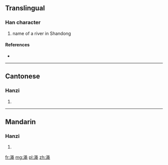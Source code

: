 {{also|澠}}
==Translingual==

===Han character===
{{Han char|rn=85|rad=水|as=08|sn=11|four=|canj=ERLU}}

# name of a river in Shandong

====References====
* {{Han ref|kx=0633.371|hdz=31650.040|uh=6E11|ud=28177}}

----

==Cantonese==

===Hanzi===
{{yue-hanzi|jyut=|y=man5, sing4|tra=澠}}

# {{defn|lang=yue|sort=水08}}

----

==Mandarin==

===Hanzi===
{{cmn-hanzi|tra=澠|pin=[[miǎn]] ([[mian3]]), [[mǐn]] ([[min3]]), [[shéng]] ([[sheng2]])|wg=mien<sup>3</sup>, min<sup>3</sup>, sheng<sup>2</sup>}}

# {{defn|lang=cmn|sort=水08}}

[[fr:渑]]
[[mg:渑]]
[[pl:渑]]
[[zh:渑]]